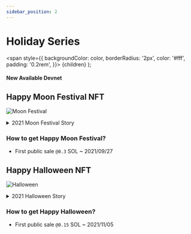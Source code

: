 ```yaml
---
sidebar_position: 2
---
```


# Holiday Series

  <span
    style={{
      backgroundColor: color,
      borderRadius: '2px',
      color: '#fff',
      padding: '0.2rem',
    }}>
    {children}
  </span>
);

#### New Available <Highlight color="#25c2a0">Devnet</Highlight>


## Happy Moon Festival NFT

![Moon Festival](/img/nfts/moon2021.png)

<details>
  <summary>2021 Moon Festival Story</summary>
  <div>
    <summary>
        The sunset gradually fell, the moon outside gradually climbed, and the cool wind blew gently. Lanny, Teddy and Massee are discussing what they are doing at the Orange Holiday Hotel.

"What is Yutu doing on the moon?" Teddy asked curiously while eating the mooncakes that Massee had just baked.

"It's mochi! If it were me, I would pound mochi," Lanny said firmly.

"I remember the story is to make medicine!" Masse thought.

"I vote for the medicine, because if it's mochi, then Massee will make it for us!" Teddy said with a smile.

"Yeah! Thats' really make sense!" Lanny nodded without thinking. And Massee is smiling shyly.

This is the first Mid-Autumn Festival to come to Orange Holiday Hotel. Although Lanny has just arrived in an unfamiliar environment, but with a partner around him, Lanny always feels very at ease in his heart. What interesting things will happen in the days to come?
</summary>
  </div>
</details>

### How to get **Happy Moon Festival**?
- First public sale `@0.3` SOL ~ 2021/09/27

## Happy Halloween NFT

![Halloween](/img/nfts/halloween2021.png)

<details>
  <summary>2021 Halloween Story</summary>
  <div>
    <summary>
        In order for the Orange Holiday Hostel to operate smoothly, Teddy suggested that Massee uses his best cooking skills to make desserts, and when they participated in the parade on Halloween, three of them promoted the goods of the Orange Holiday together. So Massee set about preparing ideas for Halloween.

Lanny had put on the magician costume he prepared early, and looked forward to the upcoming Halloween parade. Teddy followed. Massee hopes everyone can enjoy the Halloween atmosphere together, so he made a lot of finger biscuits, and wrote the Instagram of Orange Holiday Hostel with chocolate on the fingers, and shared them with the people who participated in the parade.

Parade time and biscuits disappeared quickly, and Massee thoughtfully reserved a snack for both Lanny and Teddy.

"It's so delicious!" Teddy couldn't help but admire. "Where did you learn your cooking skills?"

Can't wait for Massee's response. Suddenly, a child ran over panting. "Pumpkin jam (referring to Massee dressed up as a pumpkin), are there biscuits?" The child looked at Massee expectantly.

Massee looked at the empty basket, frowned in distress, and was about to turn down the kid. Suddenly Lanny said to the kid, "Hey! Let the magician make one for you!"

"Show me magic! The cookies come out!" Lanny put the last finger biscuit in his hand and reached out to the child.

Seeing the children eating with relish, the three of them couldn't help feeling happy.

It was Halloween in 2021. Although the weather is very cold, the warm atmosphere still surrounds these four people.
</summary>
  </div>
</details>

### How to get **Happy Halloween**?
- First public sale `@0.15` SOL ~ 2021/11/05